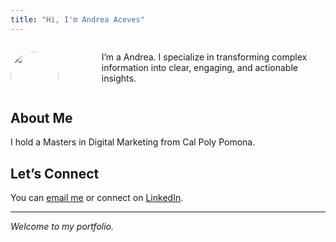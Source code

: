 ```yaml
---
title: "Hi, I'm Andrea Aceves"
---
```


::::: columns
::: {.column width="30%"}
![](C:/Users/adrea/OneDrive/Desktop/M10/portfolio-website-template/IMG_3347.JPG){width="100%" style="border-radius: 50%;"}
:::

::: {.column width="70%" style="padding-left: 3rem;"}
I'm a Andrea. I specialize in transforming complex information into clear, engaging, and actionable insights.
:::
:::::

## About Me

I hold a Masters in Digital Marketing from Cal Poly Pomona.

## Let's Connect

You can [email me](adrea9x81@gmail.com) or connect on [LinkedIn](www.linkedin.com/in/andrea-aceves-309929222).

------------------------------------------------------------------------

*Welcome to my portfolio.*
